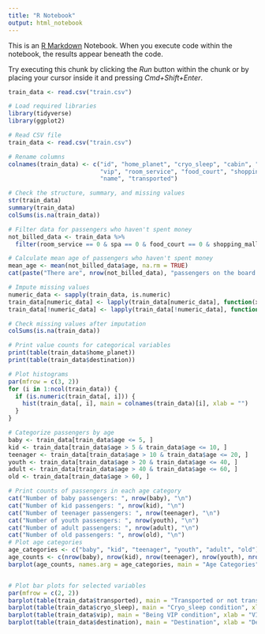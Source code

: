 ```yaml
---
title: "R Notebook"
output: html_notebook
---
```


This is an [R Markdown](http://rmarkdown.rstudio.com) Notebook. When you execute code within the notebook, the results appear beneath the code. 

Try executing this chunk by clicking the *Run* button within the chunk or by placing your cursor inside it and pressing *Cmd+Shift+Enter*. 

```r
train_data <- read.csv("train.csv")
```


```r
# Load required libraries
library(tidyverse)
library(ggplot2)

# Read CSV file
train_data <- read.csv("train.csv")

# Rename columns
colnames(train_data) <- c("id", "home_planet", "cryo_sleep", "cabin", "destination", "age",
                          "vip", "room_service", "food_court", "shopping_mall", "spa", "vr_deck",
                          "name", "transported")

# Check the structure, summary, and missing values
str(train_data)
summary(train_data)
colSums(is.na(train_data))
```


```r
# Filter data for passengers who haven't spent money
not_billed_data <- train_data %>%
  filter(room_service == 0 & spa == 0 & food_court == 0 & shopping_mall == 0 & vr_deck == 0)

# Calculate mean age of passengers who haven't spent money
mean_age <- mean(not_billed_data$age, na.rm = TRUE)
cat(paste("There are", nrow(not_billed_data), "passengers on the board of the spaceship who have not spent money, their average age is", round(mean_age), "\n"))
```


```r
# Impute missing values
numeric_data <- sapply(train_data, is.numeric)
train_data[numeric_data] <- lapply(train_data[numeric_data], function(x) replace(x, is.na(x), median(x, na.rm = TRUE)))
train_data[!numeric_data] <- lapply(train_data[!numeric_data], function(x) replace(x, is.na(x), names(which.max(table(x)))))
```


```r
# Check missing values after imputation
colSums(is.na(train_data))
```


```r
# Print value counts for categorical variables
print(table(train_data$home_planet))
print(table(train_data$destination))
```


```r
# Plot histograms
par(mfrow = c(3, 2))
for (i in 1:ncol(train_data)) {
  if (is.numeric(train_data[, i])) {
    hist(train_data[, i], main = colnames(train_data)[i], xlab = "")
  }
}
```


```r
# Categorize passengers by age
baby <- train_data[train_data$age <= 5, ]
kid <- train_data[train_data$age > 5 & train_data$age <= 10, ]
teenager <- train_data[train_data$age > 10 & train_data$age <= 20, ]
youth <- train_data[train_data$age > 20 & train_data$age <= 40, ]
adult <- train_data[train_data$age > 40 & train_data$age <= 60, ]
old <- train_data[train_data$age > 60, ]

# Print counts of passengers in each age category
cat("Number of baby passengers: ", nrow(baby), "\n")
cat("Number of kid passengers: ", nrow(kid), "\n")
cat("Number of teenager passengers: ", nrow(teenager), "\n")
cat("Number of youth passengers: ", nrow(youth), "\n")
cat("Number of adult passengers: ", nrow(adult), "\n")
cat("Number of old passengers: ", nrow(old), "\n")
# Plot age categories
age_categories <- c("baby", "kid", "teenager", "youth", "adult", "old")
age_counts <- c(nrow(baby), nrow(kid), nrow(teenager), nrow(youth), nrow(adult), nrow(old))
barplot(age_counts, names.arg = age_categories, main = "Age Categories", xlab = "Number of Passengers", col = "skyblue")

```


```r
```


```r
# Plot bar plots for selected variables
par(mfrow = c(2, 2))
barplot(table(train_data$transported), main = "Transported or not transported", xlab = "Transported")
barplot(table(train_data$cryo_sleep), main = "Cryo_sleep condition", xlab = "Cryo_sleep")
barplot(table(train_data$vip), main = "Being VIP condition", xlab = "VIP")
barplot(table(train_data$destination), main = "Destination", xlab = "Destination")
```